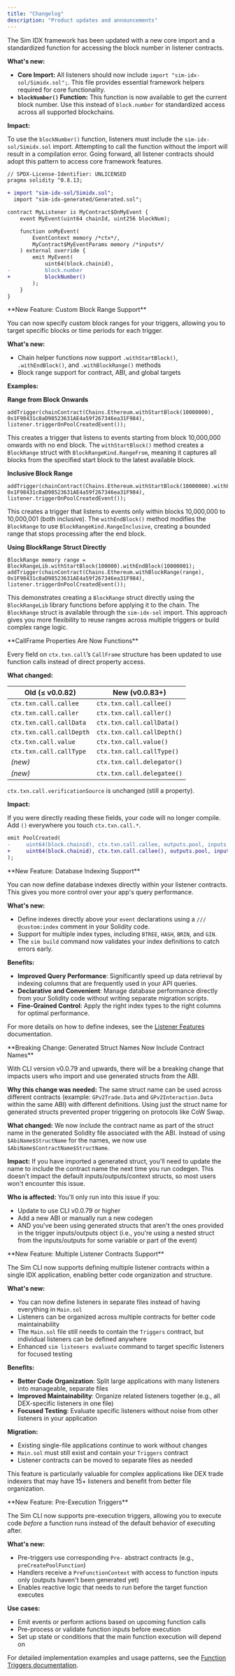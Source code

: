 ```yaml
---
title: "Changelog"
description: "Product updates and announcements"
---
```


<Update label="August 19, 2025" description="CLI v0.0.95">
  The Sim IDX framework has been updated with a new core import and a standardized function for accessing the block number in listener contracts.

  **What's new:**

  *   **Core Import:** All listeners should now include `import "sim-idx-sol/Simidx.sol";`. This file provides essential framework helpers required for core functionality.
  *   **`blockNumber()` Function:** This function is now available to get the current block number. Use this instead of `block.number` for standardized access across all supported blockchains.

  **Impact:**

  To use the `blockNumber()` function, listeners must include the `sim-idx-sol/Simidx.sol` import. Attempting to call the function without the import will result in a compilation error. Going forward, all listener contracts should adopt this pattern to access core framework features.

  ```diff Example Listener
  // SPDX-License-Identifier: UNLICENSED
  pragma solidity ^0.8.13;

  + import "sim-idx-sol/Simidx.sol";
    import "sim-idx-generated/Generated.sol";

  contract MyListener is MyContract$OnMyEvent {
      event MyEvent(uint64 chainId, uint256 blockNum);

      function onMyEvent(
          EventContext memory /*ctx*/,
          MyContract$MyEventParams memory /*inputs*/
      ) external override {
          emit MyEvent(
              uint64(block.chainid),
  -           block.number
  +           blockNumber()
          );
      }
  }
  ```
</Update>

<Update label="August 5, 2025" description="CLI v0.0.86">
  **New Feature: Custom Block Range Support**

  You can now specify custom block ranges for your triggers, allowing you to target specific blocks or time periods for each trigger.

  **What's new:**
  
  - Chain helper functions now support `.withStartBlock()`, `.withEndBlock()`, and `.withBlockRange()` methods
  - Block range support for contract, ABI, and global targets

  **Examples:** 

  **Range from Block Onwards**

  ```solidity
  addTrigger(chainContract(Chains.Ethereum.withStartBlock(10000000), 0x1F98431c8aD98523631AE4a59f267346ea31F984), listener.triggerOnPoolCreatedEvent());
  ```
  
  This creates a trigger that listens to events starting from block 10,000,000 onwards with no end block. The `withStartBlock()` method creates a `BlockRange` struct with `BlockRangeKind.RangeFrom`, meaning it captures all blocks from the specified start block to the latest available block.

  **Inclusive Block Range**

  ```solidity
  addTrigger(chainContract(Chains.Ethereum.withStartBlock(10000000).withEndBlock(10000001), 0x1F98431c8aD98523631AE4a59f267346ea31F984), listener.triggerOnPoolCreatedEvent());
  ```

  This creates a trigger that listens to events only within blocks 10,000,000 to 10,000,001 (both inclusive). The `withEndBlock()` method modifies the `BlockRange` to use `BlockRangeKind.RangeInclusive`, creating a bounded range that stops processing after the end block.

  **Using BlockRange Struct Directly**

  ```solidity
  BlockRange memory range = BlockRangeLib.withStartBlock(100000).withEndBlock(10000001);
  addTrigger(chainContract(Chains.Ethereum.withBlockRange(range), 0x1F98431c8aD98523631AE4a59f267346ea31F984), listener.triggerOnPoolCreatedEvent());
  ```

  This demonstrates creating a `BlockRange` struct directly using the `BlockRangeLib` library functions before applying it to the chain. The `BlockRange` struct is available through the `sim-idx-sol` import. This approach gives you more flexibility to reuse ranges across multiple triggers or build complex range logic.
</Update>

<Update label="July 25, 2025" description="CLI v0.0.83">
  **CallFrame Properties Are Now Functions**

  Every field on `ctx.txn.call`’s `CallFrame` structure has been updated to use function calls instead of direct property access.

  **What changed:**

  | Old (≤ v0.0.82)          | New (v0.0.83+)             |
  | ------------------------ | -------------------------- |
  | `ctx.txn.call.callee`    | `ctx.txn.call.callee()`    |
  | `ctx.txn.call.caller`    | `ctx.txn.call.caller()`    |
  | `ctx.txn.call.callData`  | `ctx.txn.call.callData()`  |
  | `ctx.txn.call.callDepth` | `ctx.txn.call.callDepth()` |
  | `ctx.txn.call.value`     | `ctx.txn.call.value()`     |
  | `ctx.txn.call.callType`  | `ctx.txn.call.callType()`  |
  | *(new)*                  | `ctx.txn.call.delegator()` |
  | *(new)*                  | `ctx.txn.call.delegatee()` |

  `ctx.txn.call.verificationSource` is unchanged (still a property).

  **Impact:**

  If you were directly reading these fields, your code will no longer compile. Add `()` everywhere you touch `ctx.txn.call.*`.

  ```diff Example (UniswapV3Factory Listener)
  emit PoolCreated(
  -     uint64(block.chainid), ctx.txn.call.callee, outputs.pool, inputs.tokenA, inputs.tokenB, inputs.fee
  +     uint64(block.chainid), ctx.txn.call.callee(), outputs.pool, inputs.tokenA, inputs.tokenB, inputs.fee
  );
  ```
  
</Update>

<Update label="July 23, 2025" description="CLI v0.0.82">
  **New Feature: Database Indexing Support**

  You can now define database indexes directly within your listener contracts. This gives you more control over your app's query performance.

  **What's new:**
  
  - Define indexes directly above your `event` declarations using a `/// @custom:index` comment in your Solidity code.
  - Support for multiple index types, including `BTREE`, `HASH`, `BRIN`, and `GIN`.
  - The `sim build` command now validates your index definitions to catch errors early.

  **Benefits:**

  - **Improved Query Performance**: Significantly speed up data retrieval by indexing columns that are frequently used in your API queries.
  - **Declarative and Convenient**: Manage database performance directly from your Solidity code without writing separate migration scripts.
  - **Fine-Grained Control**: Apply the right index types to the right columns for optimal performance.

  For more details on how to define indexes, see the [Listener Features](/idx/listener/features#db-indexes) documentation.
</Update>

<Update label="July 16, 2025" description="CLI v0.0.79">
  **Breaking Change: Generated Struct Names Now Include Contract Names**

  With CLI version v0.0.79 and upwards, there will be a breaking change that impacts users who import and use generated structs from the ABI.

  **Why this change was needed:**
  The same struct name can be used across different contracts (example: `GPv2Trade.Data` and `GPv2Interaction.Data` within the same ABI) with different definitions. Using just the struct name for generated structs prevented proper triggering on protocols like CoW Swap.

  **What changed:**
  We now include the contract name as part of the struct name in the generated Solidity file associated with the ABI. Instead of using `$AbiName$StructName` for the names, we now use `$AbiName$ContractName$StructName`.

  **Impact:**
  If you have imported a generated struct, you'll need to update the name to include the contract name the next time you run codegen. This doesn't impact the default inputs/outputs/context structs, so most users won't encounter this issue.

  **Who is affected:**
  You'll only run into this issue if you:
  - Update to use CLI v0.0.79 or higher
  - Add a new ABI or manually run a new codegen
  - AND you've been using generated structs that aren't the ones provided in the trigger inputs/outputs object (i.e., you're using a nested struct from the inputs/outputs for some variable or part of the event)
</Update>

<Update label="July 15, 2025" description="CLI v0.0.78">
  **New Feature: Multiple Listener Contracts Support**

  The Sim CLI now supports defining multiple listener contracts within a single IDX application, enabling better code organization and structure.

  **What's new:**
  - You can now define listeners in separate files instead of having everything in `Main.sol`
  - Listeners can be organized across multiple contracts for better code maintainability
  - The `Main.sol` file still needs to contain the `Triggers` contract, but individual listeners can be defined anywhere
  - Enhanced `sim listeners evaluate` command to target specific listeners for focused testing

  **Benefits:**
  - **Better Code Organization**: Split large applications with many listeners into manageable, separate files
  - **Improved Maintainability**: Organize related listeners together (e.g., all DEX-specific listeners in one file)
  - **Focused Testing**: Evaluate specific listeners without noise from other listeners in your application

  **Migration:**
  - Existing single-file applications continue to work without changes
  - `Main.sol` must still exist and contain your `Triggers` contract
  - Listener contracts can be moved to separate files as needed

  This feature is particularly valuable for complex applications like DEX trade indexers that may have 15+ listeners and benefit from better file organization.
</Update>

<Update label="July 4, 2025" description="CLI v0.0.73">
  **New Feature: Pre-Execution Triggers**

  The Sim CLI now supports pre-execution triggers, allowing you to execute code _before_ a function runs instead of the default behavior of executing after.

  **What's new:**
  - Pre-triggers use corresponding `Pre-` abstract contracts (e.g., `preCreatePoolFunction`)
  - Handlers receive a `PreFunctionContext` with access to function inputs only (outputs haven't been generated yet)
  - Enables reactive logic that needs to run before the target function executes

  **Use cases:**
  - Emit events or perform actions based on upcoming function calls
  - Pre-process or validate function inputs before execution
  - Set up state or conditions that the main function execution will depend on

  For detailed implementation examples and usage patterns, see the [Function Triggers documentation](/idx/listener#function-triggers).
</Update>
